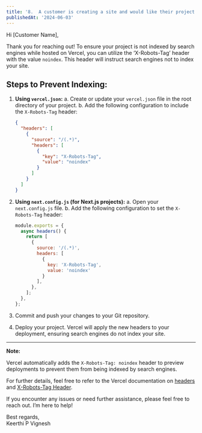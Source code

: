 ```yaml
---
title: '8.	A customer is creating a site and would like their project not to be indexed by search engines. Please write a reply to the customer. Feel free to add any information about your decision making process after the reply.'
publishedAt: '2024-06-03'
---
```


Hi [Customer Name],

Thank you for reaching out! To ensure your project is not indexed by search engines while hosted on Vercel, you can utilize the ‘X-Robots-Tag’ header with the value `noindex`. This header will instruct search engines not to index your site.

## Steps to Prevent Indexing:

1. **Using `vercel.json`:**
    a. Create or update your `vercel.json` file in the root directory of your project.
    b. Add the following configuration to include the `X-Robots-Tag` header:

    ```json
    {
      "headers": [
        {
          "source": "/(.*)",
          "headers": [
            {
              "key": "X-Robots-Tag",
              "value": "noindex"
            }
          ]
        }
      ]
    }
    ```

2. **Using `next.config.js` (for Next.js projects):**
    a. Open your `next.config.js` file.
    b. Add the following configuration to set the `X-Robots-Tag` header:

    ```js
    module.exports = {
      async headers() {
        return [
          {
            source: '/(.*)',
            headers: [
              {
                key: 'X-Robots-Tag',
                value: 'noindex'
              }
            ],
          },
        ];
      },
    };
    ```

3. Commit and push your changes to your Git repository.
4. Deploy your project. Vercel will apply the new headers to your deployment, ensuring search engines do not index your site.

---

**Note:**

Vercel automatically adds the `X-Robots-Tag: noindex` header to preview deployments to prevent them from being indexed by search engines.

For further details, feel free to refer to the Vercel documentation on [headers](https://vercel.com/docs/concepts/projects/project-configuration#headers) and [X-Robots-Tag Header](https://vercel.com/docs/concepts/projects/project-configuration#x-robots-tag-header).

If you encounter any issues or need further assistance, please feel free to reach out. I’m here to help!

Best regards,  
Keerthi P Vignesh

